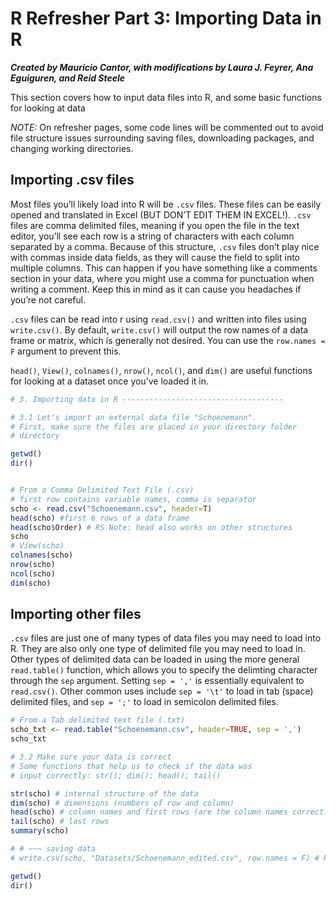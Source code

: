 # R Refresher Part 3: Importing Data in R

***Created by Mauricio Cantor, with modifications by Laura J. Feyrer, Ana Eguiguren, and Reid Steele***

This section covers how to input data files into R, and some basic functions for looking at data

*NOTE:* On refresher pages, some code lines will be commented out to avoid file structure issues surrounding saving files, downloading packages, and changing working directories.

## Importing .csv files

Most files you'll likely load into R will be `.csv` files. These files can be easily opened and translated in Excel (BUT DON'T EDIT THEM IN EXCEL!). `.csv` files are comma delimited files, meaning if you open the file in the text editor, you'll see each row is a string of characters with each column separated by a comma. Because of this structure, `.csv` files don't play nice with commas inside data fields, as they will cause the field to split into multiple columns. This can happen if you have something like a comments section in your data, where you might use a comma for punctuation when writing a comment. Keep this in mind as it can cause you headaches if you're not careful.

`.csv` files can be read into r using `read.csv()` and written into files using `write.csv()`. By default, `write.csv()` will output the row names of a data frame or matrix, which is generally not desired. You can use the `row.names = F` argument to prevent this.

`head()`, `View()`, `colnames()`, `nrow()`, `ncol()`, and `dim()` are useful functions for looking at a dataset once you've loaded it in.

```r
# 3. Importing data in R ------------------------------------

# 3.1 Let's import an external data file "Schoenemann".
# First, make sure the files are placed in your directory folder 
# directory

getwd()
dir()


# From a Comma Delimited Text File (.csv)
# first row contains variable names, comma is separator 
scho <- read.csv("Schoenemann.csv", header=T)
head(scho) #first 6 rows of a data frame
head(scho$Order) # RS Note: head also works on other structures
scho
# View(scho)
colnames(scho)
nrow(scho)
ncol(scho)
dim(scho)

```

## Importing other files

`.csv` files are just one of many types of data files you may need to load into R. They are also only one type of delimited file you may need to load in. Other types of delimited data can be loaded in using the more general `read.table()` function, which allows you to specify the delimting character through the `sep` argument. Setting `sep = ','` is essentially equivalent to `read.csv()`. Other common uses include `sep = '\t'` to load in tab (space) delimited files, and `sep = ';'` to load in semicolon delimited files.

```r
# From a Tab delimited text file (.txt)
scho_txt <- read.table("Schoenemann.csv", header=TRUE, sep = ',')
scho_txt

# 3.2 Make sure your data is correct
# Some functions that help us to check if the data was 
# input correctly: str(); dim(); head(); tail()

str(scho) # internal structure of the data
dim(scho) # dimensions (numbers of row and column)
head(scho) # column names and first rows (are the column names correct?)
tail(scho) # last rows
summary(scho)

# # ~~~ saving data
# write.csv(scho, "Datasets/Schoenemann_edited.csv", row.names = F) # RS Note: You almost always want to run write.csv with row.names = F

getwd()
dir()
```

